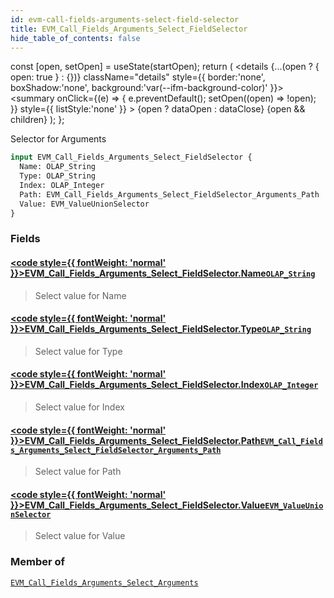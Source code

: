 ```yaml
---
id: evm-call-fields-arguments-select-field-selector
title: EVM_Call_Fields_Arguments_Select_FieldSelector
hide_table_of_contents: false
---
```







  const [open, setOpen] = useState(startOpen);
  return (
    <details {...(open ? { open: true } : {})} className="details" style={{ border:'none', boxShadow:'none', background:'var(--ifm-background-color)' }}>
      <summary
        onClick={(e) => {
          e.preventDefault();
          setOpen((open) => !open);
        }}
        style={{ listStyle:'none' }}
      >
      {open ? dataOpen : dataClose}
      </summary>
      {open && children}
    </details>
  );
};




Selector for Arguments


```graphql
input EVM_Call_Fields_Arguments_Select_FieldSelector {
  Name: OLAP_String
  Type: OLAP_String
  Index: OLAP_Integer
  Path: EVM_Call_Fields_Arguments_Select_FieldSelector_Arguments_Path
  Value: EVM_ValueUnionSelector
}
```




### Fields

#### [<code style={{ fontWeight: 'normal' }}>EVM_Call_Fields_Arguments_Select_FieldSelector.<b>Name</b></code>](#)<Bullet />[`OLAP_String`](/docs/graphql-reference/inputs/olap-string) <Badge class="secondary" text="input"/>
> Select value for Name
> 

#### [<code style={{ fontWeight: 'normal' }}>EVM_Call_Fields_Arguments_Select_FieldSelector.<b>Type</b></code>](#)<Bullet />[`OLAP_String`](/docs/graphql-reference/inputs/olap-string) <Badge class="secondary" text="input"/>
> Select value for Type
> 

#### [<code style={{ fontWeight: 'normal' }}>EVM_Call_Fields_Arguments_Select_FieldSelector.<b>Index</b></code>](#)<Bullet />[`OLAP_Integer`](/docs/graphql-reference/inputs/olap-integer) <Badge class="secondary" text="input"/>
> Select value for Index
> 

#### [<code style={{ fontWeight: 'normal' }}>EVM_Call_Fields_Arguments_Select_FieldSelector.<b>Path</b></code>](#)<Bullet />[`EVM_Call_Fields_Arguments_Select_FieldSelector_Arguments_Path`](/docs/graphql-reference/inputs/evm-call-fields-arguments-select-field-selector-arguments-path) <Badge class="secondary" text="input"/>
> Select value for Path
> 

#### [<code style={{ fontWeight: 'normal' }}>EVM_Call_Fields_Arguments_Select_FieldSelector.<b>Value</b></code>](#)<Bullet />[`EVM_ValueUnionSelector`](/docs/graphql-reference/inputs/evm-value-union-selector) <Badge class="secondary" text="input"/>
> Select value for Value
> 



### Member of

[`EVM_Call_Fields_Arguments_Select_Arguments`](/docs/graphql-reference/inputs/evm-call-fields-arguments-select-arguments)  <Badge class="secondary" text="input"/>

